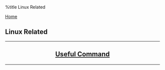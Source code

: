 %title Linux Related

[[../index|Home]]
==Linux Related==
----
<center>
<h2>
[[cmd/index|Useful Command]]

</h2>
</center>
----
